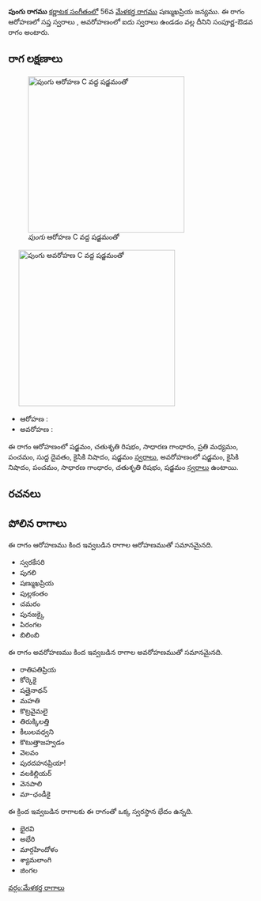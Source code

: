 {{Infobox ragam
	| name          	= పుంగు
	| synonym	    	= 
	| mela          	= 
	| chakra        	= 
	| janaka        	= 
	| type          	= సంపూర్ణ-ఔడవ
	| arohanam      	= {{svaraC|S|R2|G2|M2|P|D1|N2|S'}} 
	| avarohanam    	= {{svaraC|S'|N2|P|G2|R2|S}}
	| jeeva         	=
	| chhaya        	=
	| nyasa         	=
	| vishesha      	= 
	| equivalent  		= 
}}
{{కర్ణాటక సంగీత రాగాలు}}
'''పుంగు రాగము''' [[కర్ణాటక సంగీతం]]లో 56వ [[మేళకర్త రాగము]] షణ్ముఖప్రియ జన్యము.  ఈ రాగం ఆరోహణలో సప్త స్వరాలు , అవరోహణంలో ఐదు స్వరాలు ఉండడం వల్ల దీనిని సంపూర్ణ-ఔడవ రాగం అంటారు.


==రాగ లక్షణాలు==
[[Image:pungu_ar_kb2wiki.png|thumb|right|316px|''పుంగు'' ఆరోహణ C వద్ద షడ్జమంతో]]
	[[Image:pungu_av_kb2wiki.png|thumb|right|316px|''పుంగు'' అవరోహణ C వద్ద షడ్జమంతో]]

* ఆరోహణ : {{svaraC|S|R2|G2|M2|P|D1|N2|S'}} 
* అవరోహణ : {{svaraC|S'|N2|P|G2|R2|S}}

ఈ రాగం ఆరోహణంలో షడ్జమం, చతుశృతి రిషభం, సాధారణ  గాంధారం, ప్రతి మధ్యమం, పంచమం, సుద్ద దైవతం, కైసికి నిషాదం, షడ్జమం [[స్వరాలు]], అవరోహణంలో షడ్జమం, కైసికి నిషాదం, పంచమం, సాధారణ  గాంధారం, చతుశృతి రిషభం, షడ్జమం [[స్వరాలు]] ఉంటాయి.

==రచనలు==



==పోలిన రాగాలు==
ఈ రాగం ఆరోహణము కింద ఇవ్వబడిన రాగాల ఆరోహణముతో సమానమైనది.
* స్వరకేసరి
* పుగలి
* షణ్ముఖప్రియ
* పుల్లకంతం
* చమరం
* పునజక్కై
* పిరంగల
* బిలింబి

ఈ రాగం అవరోహణము కింద ఇవ్వబడిన రాగాల అవరోహణముతో సమానమైనది.
* రాతిపతిప్రియ
* కోర్కెకై
*  షత్తైనాథన్
* మహతి
* కొట్రవైమలై
* తిరుక్కిలత్తి
* కీలులవధ్వని
* కొటుత్తాజహ్వడం
* వెలవం
* పురదహనప్రియా!
* వలకిల్లియర్
*  వెనపాలి
* మా-ఛండీకై

ఈ క్రింద ఇవ్వబడిన రాగాలకు ఈ రాగంతో ఒక్క స్వరస్థాన భేదం ఉన్నది.
* భైరవి
* అభేరి
* మార్గహిందోళం
* శ్యామలాంగి
* జింగల



[[వర్గం:మేళకర్త రాగాలు]]